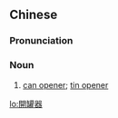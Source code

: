 {{also|开罐器}}
==Chinese==
{{zh-forms|s=开罐器}}

===Pronunciation===
{{zh-pron
|m=kāiguànqì
|cat=n
}}

===Noun===
{{zh-noun}}

# [[can opener]]; [[tin opener]] {{gloss|device used to open tin cans}}

[[lo:開罐器]]